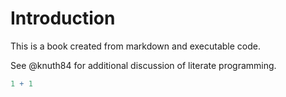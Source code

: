 # Introduction

```{=latex}
\begin{secabstract}{In this chapter, you will learn}
\begin{itemize}
\item{How to install R and RStudio}
\item{How to install packages in RStudio}
\item{Create your first data analysis project in RStudio}
\end{itemize}
\end{secabstract}
```
This is a book created from markdown and executable code.

See @knuth84 for additional discussion of literate programming.

```r
1 + 1
```
